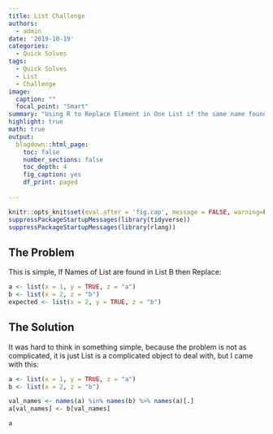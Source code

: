 ```yaml
---
title: List Challenge
authors: 
  - admin
date: '2019-10-19'
categories:
  - Quick Solves
tags:
  - Quick Solves
  - List
  - Challenge
image:
  caption: ""
  focal_point: "Smart"
summary: "Using R to Replace Element in One List if the same name found in Other List"
highlight: true
math: true
output:
  blogdown::html_page:
    toc: false
    number_sections: false
    toc_depth: 4
    fig_caption: yes
    df_print: paged
    
---
```


```r
knitr::opts_knit$set(eval.after = 'fig.cap', message = FALSE, warning=FALSE)
suppressPackageStartupMessages(library(tidyverse))
suppressPackageStartupMessages(library(rlang))
```

## The Problem
 This is simple, If Names of List are found in List B then Replace:
 
```r
a <- list(x = 1, y = TRUE, z = "a")
b <- list(x = 2, z = "b")
expected <- list(x = 2, y = TRUE, z = "b")
```

## The Solution

It was hard to think in something simple, because the problem is not as complicated, it is just List is a complicated object to deal with, but I came with this:

```r
a <- list(x = 1, y = TRUE, z = "a")
b <- list(x = 2, z = "b")

val_names <- names(a) %in% names(b) %>% names(a)[.]
a[val_names] <- b[val_names]

a
```

 
 